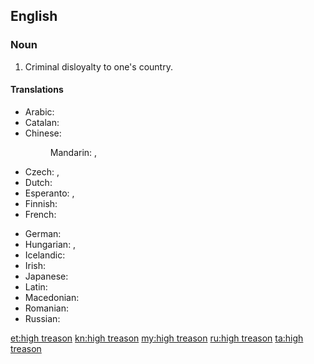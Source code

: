 ==English==

===Noun===
{{en-noun|head=[[high]] [[treason]]|-}}

# Criminal disloyalty to one's country.

====Translations====
{{trans-top|Criminal disloyalty to one's country}}
* Arabic: {{t-|ar|خيانة عظمى|f|tr=xiyāna ʿúẓmā}}
* Catalan: {{t-|ca|alta traïció|f}}
* Chinese:
*: Mandarin: {{t|cmn|叛國罪|sc=Hani}}, {{t|cmn|叛国罪|tr=pànguózuì|sc=Hani}}
* Czech: {{t-|cs|velezrada|f}},  {{t-|cs|vlastizrada|f}}
* Dutch: {{t+|nl|hoogverraad}}
* Esperanto: {{t-|eo|altperfido}}, {{t-|eo|ŝtatperfido}}
* Finnish: {{t+|fi|maanpetos}}
* French: {{t+|fr|haute trahison|f}}
{{trans-mid}}
* German: {{t+|de|Hochverrat|m}}
* Hungarian: {{t-|hu|felségárulás}},  {{t+|hu|hazaárulás}}
* Icelandic: {{t+|is|landráð|n-p}}
* Irish: {{t-|ga|ardtréas|m}}
* Japanese: {{t-|ja|大逆罪|tr=たいぎゃくざい, taigyakuzai|sc=Jpan}}
* Latin: {{t-|la|perduellio}}
* Macedonian: {{t-|mk|велепредавство|n|tr=veleprédavstvo}}
* Romanian: {{t-|ro|înaltă trădare|f}}
* Russian: {{t+|ru|государственная измена|f|tr=gosudárstvennaja izména|sc=Cyrl}}
{{trans-bottom}}

[[et:high treason]]
[[kn:high treason]]
[[my:high treason]]
[[ru:high treason]]
[[ta:high treason]]
